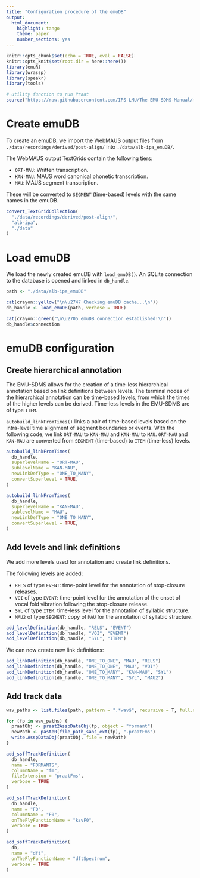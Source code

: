 ```yaml
---
title: "Configuration procedure of the emuDB"
output: 
  html_document: 
    highlight: tango
    theme: paper
    number_sections: yes
---
```


```r
knitr::opts_chunk$set(echo = TRUE, eval = FALSE)
knitr::opts_knit$set(root.dir = here::here())
library(emuR)
library(wrassp)
library(speakr)
library(tools)

# utility function to run Praat
source("https://raw.githubusercontent.com/IPS-LMU/The-EMU-SDMS-Manual/master/R/praat2AsspDataObj.R")
```

# Create emuDB

To create an emuDB, we import the WebMAUS output files from `./data/recordings/derived/post-align/` into `./data/alb-ipa_emuDB/`.

The WebMAUS output TextGrids contain the following tiers:

- `ORT-MAU`: Written transcription.
- `KAN-MAU`: MAUS word canonical phonetic transcription.
- `MAU`: MAUS segment transcription.

These will be converted to `SEGMENT` (time-based) levels with the same names in the emuDB.

```r
convert_TextGridCollection(
  "./data/recordings/derived/post-align/",
  "alb-ipa",
  "./data"
)
```

# Load emuDB

We load the newly created emuDB with `load_emuDB()`.
An SQLite connection to the database is opened and linked in `db_handle`.

```r
path <- "./data/alb-ipa_emuDB"

cat(crayon::yellow("\n\u2747 Checking emuDB cache...\n"))
db_handle <- load_emuDB(path, verbose = TRUE)

cat(crayon::green("\n\u2705 emuDB connection established!\n"))
db_handle$connection
```

# emuDB configuration

## Create hierarchical annotation

The EMU-SDMS allows for the creation of a time-less hierarchical annotation based on link definitions between levels.
The terminal nodes of the hierarchical annotation can be time-based levels, from which the times of the higher levels can be derived.
Time-less levels in the EMU-SDMS are of type `ITEM`.

`autobuild_linkFromTimes()` links a pair of time-based levels based on the intra-level time alignment of segment boundaries or events.
With the following code, we link `ORT-MAU` to `KAN-MAU` and `KAN-MAU` to `MAU`.
`ORT-MAU` and `KAN-MAU` are converted from `SEGMENT` (time-based) to `ITEM` (time-less) levels.

```r
autobuild_linkFromTimes(
  db_handle,
  superlevelName = "ORT-MAU",
  sublevelName = "KAN-MAU",
  newLinkDefType = "ONE_TO_MANY",
  convertSuperlevel = TRUE,
)

autobuild_linkFromTimes(
  db_handle,
  superlevelName = "KAN-MAU",
  sublevelName = "MAU",
  newLinkDefType = "ONE_TO_MANY",
  convertSuperlevel = TRUE,
)
```

## Add levels and link definitions

We add more levels used for annotation and create link definitions.

The following levels are added:

- `RELS` of type `EVENT`: time-point level for the annotation of stop-closure releases.
- `VOI` of type `EVENT`: time-point level for the annotation of the onset of vocal fold vibration following the stop-closure release.
- `SYL` of type `ITEM`: time-less level for the annotation of syllabic structure.
- `MAU2` of type `SEGMENT`: copy of `MAU` for the annotation of syllabic structure.

```r
add_levelDefinition(db_handle, "RELS", "EVENT")
add_levelDefinition(db_handle, "VOI", "EVENT")
add_levelDefinition(db_handle, "SYL", "ITEM")
```

We can now create new link definitions:

```r
add_linkDefinition(db_handle, "ONE_TO_ONE", "MAU", "RELS")
add_linkDefinition(db_handle, "ONE_TO_ONE", "MAU", "VOI")
add_linkDefinition(db_handle, "ONE_TO_MANY", "KAN-MAU", "SYL")
add_linkDefinition(db_handle, "ONE_TO_MANY", "SYL", "MAU2")
```

## Add track data

```r
wav_paths <- list.files(path, pattern = ".*wav$", recursive = T, full.names = T)

for (fp in wav_paths) {
  praatObj <- praat2AsspDataObj(fp, object = "formant")
  newPath <- paste0(file_path_sans_ext(fp), ".praatFms")
  write.AsspDataObj(praatObj, file = newPath)
}

add_ssffTrackDefinition(
  db_handle,
  name = "FORMANTS",
  columnName = "fm",
  fileExtension = "praatFms",
  verbose = TRUE
)
```

```r
add_ssffTrackDefinition(
  db_handle,
  name = "F0",
  columnName = "F0",
  onTheFlyFunctionName = "ksvF0",
  verbose = TRUE
)
```

```r
add_ssffTrackDefinition(
  db,
  name = "dft",
  onTheFlyFunctionName = "dftSpectrum",
  verbose = TRUE
)
```

